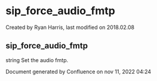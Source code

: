 
# sip_force_audio_fmtp 

 Created by  Ryan Harris, last modified on 2018.02.08

## sip_force_audio_fmtp

string Set the audio fmtp.

Document generated by Confluence on nov 11, 2022 04:24
